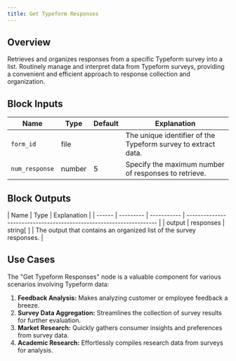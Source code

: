 ```yaml
---
title: Get Typeform Responses
---
```


## Overview

Retrieves and organizes responses from a specific Typeform survey into a list. Routinely manage and interpret data from Typeform surveys, providing a convenient and efficient approach to response collection and organization.

## Block Inputs

| Name           | Type   | Default | Explanation                                                   |
| -------------- | ------ | ------- | ------------------------------------------------------------- |
| `form_id`      | file   |         | The unique identifier of the Typeform survey to extract data. |
| `num_response` | number | 5       | Specify the maximum number of responses to retrieve.          |

## Block Outputs

| Name   | Type      | Explanation |
| ------ | --------- | ----------- | ------------------------------------------------------------------- |
| output | responses | string[ ]   | The output that contains an organized list of the survey responses. |

## Use Cases

The "Get Typeform Responses" node is a valuable component for various scenarios involving Typeform data:

1. **Feedback Analysis:** Makes analyzing customer or employee feedback a breeze.
2. **Survey Data Aggregation:** Streamlines the collection of survey results for further evaluation.
3. **Market Research:** Quickly gathers consumer insights and preferences from survey data.
4. **Academic Research:** Effortlessly compiles research data from surveys for analysis.
